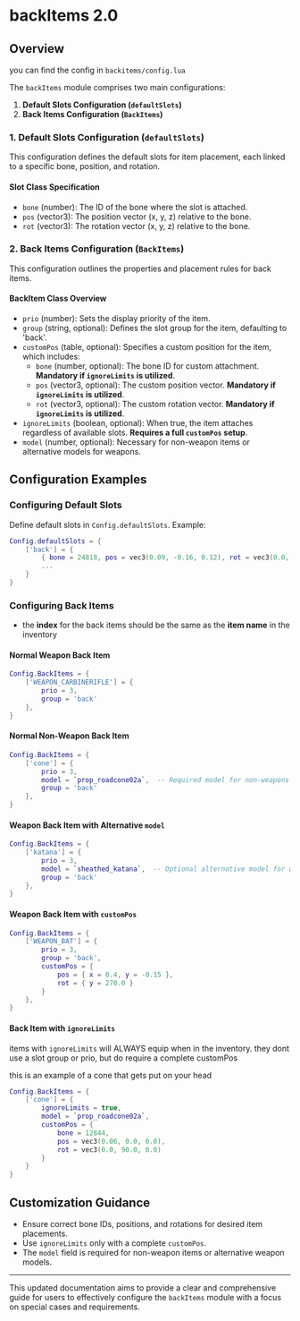 # backItems 2.0

## Overview

you can find the config in `backitems/config.lua`

The `backItems` module comprises two main configurations:

1. **Default Slots Configuration (`defaultSlots`)**
2. **Back Items Configuration (`BackItems`)**

### 1. Default Slots Configuration (`defaultSlots`)

This configuration defines the default slots for item placement, each linked to a specific bone, position, and rotation.

#### Slot Class Specification

- `bone` (number): The ID of the bone where the slot is attached.
- `pos` (vector3): The position vector (x, y, z) relative to the bone.
- `rot` (vector3): The rotation vector (x, y, z) relative to the bone.

### 2. Back Items Configuration (`BackItems`)

This configuration outlines the properties and placement rules for back items.

#### BackItem Class Overview

- `prio` (number): Sets the display priority of the item.
- `group` (string, optional): Defines the slot group for the item, defaulting to 'back'.
- `customPos` (table, optional): Specifies a custom position for the item, which includes:
  - `bone` (number, optional): The bone ID for custom attachment. **Mandatory if `ignoreLimits` is utilized**.
  - `pos` (vector3, optional): The custom position vector. **Mandatory if `ignoreLimits` is utilized**.
  - `rot` (vector3, optional): The custom rotation vector. **Mandatory if `ignoreLimits` is utilized**.
- `ignoreLimits` (boolean, optional): When true, the item attaches regardless of available slots. **Requires a full `customPos` setup**.
- `model` (number, optional): Necessary for non-weapon items or alternative models for weapons.

## Configuration Examples

### Configuring Default Slots
Define default slots in `Config.defaultSlots`. Example:

```lua
Config.defaultSlots = {
    ['back'] = {
        { bone = 24818, pos = vec3(0.09, -0.16, 0.12), rot = vec3(0.0, 180.0, 0.0) },
        ...
    }
}
```

### Configuring Back Items

- the **index** for the back items should be the same as the **item name** in the inventory

#### Normal Weapon Back Item
```lua
Config.BackItems = {
    ['WEAPON_CARBINERIFLE'] = {
        prio = 3,
        group = 'back'
    },
}
```

#### Normal Non-Weapon Back Item
```lua
Config.BackItems = {
    ['cone'] = {
        prio = 3,
        model = `prop_roadcone02a`,  -- Required model for non-weapons
        group = 'back'
    },
}
```

#### Weapon Back Item with Alternative `model`
```lua
Config.BackItems = {
    ['katana'] = {
        prio = 3,
        model = `sheathed_katana`,  -- Optional alternative model for weapons
        group = 'back'
    },
}
```

#### Weapon Back Item with `customPos`
```lua
Config.BackItems = {
    ['WEAPON_BAT'] = {
        prio = 3,
        group = 'back',
        customPos = {
            pos = { x = 0.4, y = -0.15 },
            rot = { y = 270.0 }
        }
    },
}
```

#### Back Item with `ignoreLimits`

items with `ignoreLimits` will ALWAYS equip when in the inventory. they dont use a slot group or prio, but do require a complete customPos

this is an example of a cone that gets put on your head

```lua
Config.BackItems = {
    ['cone'] = {
        ignoreLimits = true,
        model = `prop_roadcone02a`,
        customPos = {
            bone = 12844,
            pos = vec3(0.06, 0.0, 0.0),
            rot = vec3(0.0, 90.0, 0.0)
        }
    }
}
```

## Customization Guidance

- Ensure correct bone IDs, positions, and rotations for desired item placements.
- Use `ignoreLimits` only with a complete `customPos`.
- The `model` field is required for non-weapon items or alternative weapon models.

---

This updated documentation aims to provide a clear and comprehensive guide for users to effectively configure the `backItems` module with a focus on special cases and requirements.